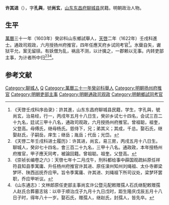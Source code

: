 '''许其进'''（{{bd|1568年||1648年||}}），字'''孔與'''，號'''尚玄'''，[[山东|山东]][[东昌府|东昌府]][[聊城县|聊城县]]民籍。明朝政治人物。

==生平==
[[萬曆|萬曆]]三十一年（1603年）癸卯科山东鄉試舉人，[[天啓|天啓]]二年（1622年）壬戌科進士。通政司观政，六月授扬州府推官，四年任應天府乡试同考官<ref>《天啓壬戌科序齿录》：許其進，山东东昌府聊城县民籍，学生，字孔與，號尚玄，治易经，行一，丙戌年五月十八日生，癸卯乡试七十四名，会试三百二十九名，廷试三甲十八名，通政司观政，六月授扬州府推官。曾祖聪，祖奎，父登高。母傅氏，继母杨氏。慈侍下，兄；弟其义；其成，千总。娶石氏，继娶赵氏，子嗣岳，庠生；继岳；胤岳；代岳；光岱。</ref>。氷蘖自矢，谳狱平允，案无留牍。有妖僧为乱，祸且不测，以计擒之，一郡赖以无事。内转吏部主事，为计者所中归<ref>《天啓二年壬戌科进士履历》：许其进，尚玄，易三房，丙戌五月十八日生。聊城人，癸卯七十四名，會三百二十九名，三甲十八名。通政政，本年授杨州府推官，甲子應天同考，被論回籍。曾祖聪。祖奎。父登高。</ref><ref>《崇祯长编卷之六》：天啓七年十二月戊午，刑科都给事中薛国观疏紏原任祥符县知县季寓庸、升任杨州府推官许其进、原任滦州知州刘绳祖、太仆寺卿梁梦环、陕西巡抚乔应甲。旨令季寓庸、许其进、刘绳祖下所司议处，梁梦环罢职，乔应甲听议。</ref><ref>《山东通志》：文林郎原任吏部主事尚玄许公暨元配敕赠孺人石氏继配敕赠孺人赵氏合葬墓志铭：以卒于顺治戊子九月十九日戊时，距生隆庆戊辰五月十八日子时，得年八十一岁。娶石氏，赠孺人，继赵氏，封孺人，皆先卒。</ref>。

==参考文献==
{{reflist}}

{{天啓二年壬戌科殿試金榜}}

{{Authority control}}

{{DEFAULTSORT:}}
[[Category:聊城人|Category:聊城人]]
[[Category:许姓|Q]]
[[Category:萬曆三十一年癸卯科舉人|Category:萬曆三十一年癸卯科舉人]]
[[Category:明朝扬州府推官|Category:明朝扬州府推官]]
[[Category:明朝吏部主事|Category:明朝吏部主事]]
[[Category:明朝通政司观政|Category:明朝通政司观政]]
[[Category:明朝鄉試同考官|Category:明朝鄉試同考官]]


{{明朝官员小作品}}